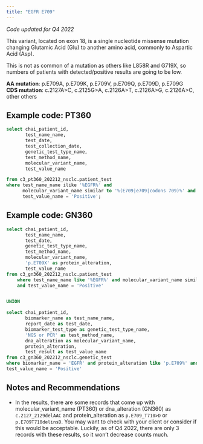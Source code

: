 ```yaml
---
title: "EGFR E709"
---
```


*Code updated for Q4 2022*

This variant, located on exon 18, is a single nucleotide missense mutation changing Glutamic Acid (Glu) to another amino acid, commonly to Aspartic Acid (Asp).

This is not as common of a mutation as others like L858R and G719X, so numbers of patients with detected/positive results are going to be low.

**AA mutation**: p.E709A, p.E709K, p.E709V, p.E709Q, p.E709D, p.E709G <br /> **CDS mutation**: c.2127A\>C, c.2125G\>A, c.2126A\>T, c.2126A\>G, c.2126A\>C, other others

## Example code: PT360

```sql
select chai_patient_id,
       test_name_name,
       test_date,
       test_collection_date,
       genetic_test_type_name,
       test_method_name,
       molecular_variant_name,
       test_value_name

from c3_pt360_202212_nsclc.patient_test
where test_name_name ilike '%EGFR%' and
      molecular_variant_name similar to '%(E709|e709|codons 709)%' and
      test_value_name = 'Positive';
```

## Example code: GN360

```sql
select chai_patient_id,
       test_name_name,
       test_date,
       genetic_test_type_name,
       test_method_name,
       molecular_variant_name,
       'p.E709X' as protein_alteration,
       test_value_name
from c3_gn360_202212_nsclc.patient_test
    where test_name_name like '%EGFR%' and molecular_variant_name similar to '%(E709|e709|codons 709)%'
    and test_value_name = 'Positive'


UNION

select chai_patient_id,
       biomarker_name as test_name_name,
       report_date as test_date,
       biomarker_test_type as genetic_test_type_name,
       'NGS or PCR' as test_method_name,
       dna_alteration as molecular_variant_name,
       protein_alteration,
       test_result as test_value_name
from c3_gn360_202212_nsclc.genetic_test
where biomarker_name = 'EGFR' and protein_alteration like 'p.E709%' and
test_value_name = 'Positive'
```

## Notes and Recommendations

-   In the results, there are some records that come up with molecular_variant_name (PT360) or dna_alteration (GN360) as `c.2127_2129delAAC` and protein_alteration as `p.E709_T710>D` or `p.E709T710delinsD`. You may want to check with your client or consider if this would be acceptable. Luckily, as of Q4 2022, there are only 3 records with these results, so it won't decrease counts much.<br />
